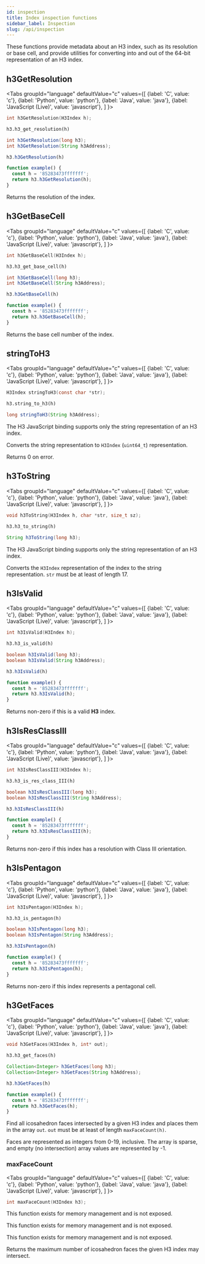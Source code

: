 ```yaml
---
id: inspection
title: Index inspection functions
sidebar_label: Inspection
slug: /api/inspection
---
```



These functions provide metadata about an H3 index, such as its resolution or base cell, and provide utilities for converting into and out of the 64-bit representation of an H3 index.

## h3GetResolution

<Tabs
  groupId="language"
  defaultValue="c"
  values={[
    {label: 'C', value: 'c'},
    {label: 'Python', value: 'python'},
    {label: 'Java', value: 'java'},
    {label: 'JavaScript (Live)', value: 'javascript'},
  ]
}>
<TabItem value="c">

```c
int h3GetResolution(H3Index h);
```

</TabItem>
<TabItem value="python">

```py
h3.h3_get_resolution(h)
```

</TabItem>
<TabItem value="java">

```java
int h3GetResolution(long h3);
int h3GetResolution(String h3Address);
```

</TabItem>
<TabItem value="javascript">

```js
h3.h3GetResolution(h)
```

```js live
function example() {
  const h = '85283473fffffff';
  return h3.h3GetResolution(h);
}
```

</TabItem>
</Tabs>

Returns the resolution of the index.

## h3GetBaseCell

<Tabs
  groupId="language"
  defaultValue="c"
  values={[
    {label: 'C', value: 'c'},
    {label: 'Python', value: 'python'},
    {label: 'Java', value: 'java'},
    {label: 'JavaScript (Live)', value: 'javascript'},
  ]
}>
<TabItem value="c">

```c
int h3GetBaseCell(H3Index h);
```

</TabItem>
<TabItem value="python">

```py
h3.h3_get_base_cell(h)
```

</TabItem>
<TabItem value="java">

```java
int h3GetBaseCell(long h3);
int h3GetBaseCell(String h3Address);
```

</TabItem>
<TabItem value="javascript">

```js
h3.h3GetBaseCell(h)
```

```js live
function example() {
  const h = '85283473fffffff';
  return h3.h3GetBaseCell(h);
}
```

</TabItem>
</Tabs>

Returns the base cell number of the index.

## stringToH3

<Tabs
  groupId="language"
  defaultValue="c"
  values={[
    {label: 'C', value: 'c'},
    {label: 'Python', value: 'python'},
    {label: 'Java', value: 'java'},
    {label: 'JavaScript (Live)', value: 'javascript'},
  ]
}>
<TabItem value="c">

```c
H3Index stringToH3(const char *str);
```

</TabItem>
<TabItem value="python">

```py
h3.string_to_h3(h)
```

</TabItem>
<TabItem value="java">

```java
long stringToH3(String h3Address);
```

</TabItem>
<TabItem value="javascript">

The H3 JavaScript binding supports only the string representation of an H3 index.

</TabItem>
</Tabs>

Converts the string representation to `H3Index` (`uint64_t`) representation.

Returns 0 on error.

## h3ToString

<Tabs
  groupId="language"
  defaultValue="c"
  values={[
    {label: 'C', value: 'c'},
    {label: 'Python', value: 'python'},
    {label: 'Java', value: 'java'},
    {label: 'JavaScript (Live)', value: 'javascript'},
  ]
}>
<TabItem value="c">

```c
void h3ToString(H3Index h, char *str, size_t sz);
```

</TabItem>
<TabItem value="python">

```py
h3.h3_to_string(h)
```

</TabItem>
<TabItem value="java">

```java
String h3ToString(long h3);
```

</TabItem>
<TabItem value="javascript">

The H3 JavaScript binding supports only the string representation of an H3 index.

</TabItem>
</Tabs>

Converts the `H3Index` representation of the index to the string representation. `str` must be at least of length 17.

## h3IsValid

<Tabs
  groupId="language"
  defaultValue="c"
  values={[
    {label: 'C', value: 'c'},
    {label: 'Python', value: 'python'},
    {label: 'Java', value: 'java'},
    {label: 'JavaScript (Live)', value: 'javascript'},
  ]
}>
<TabItem value="c">

```c
int h3IsValid(H3Index h);
```

</TabItem>
<TabItem value="python">

```py
h3.h3_is_valid(h)
```

</TabItem>
<TabItem value="java">

```java
boolean h3IsValid(long h3);
boolean h3IsValid(String h3Address);
```

</TabItem>
<TabItem value="javascript">

```js
h3.h3IsValid(h)
```

```js live
function example() {
  const h = '85283473fffffff';
  return h3.h3IsValid(h);
}
```

</TabItem>
</Tabs>

Returns non-zero if this is a valid **H3** index.

## h3IsResClassIII

<Tabs
  groupId="language"
  defaultValue="c"
  values={[
    {label: 'C', value: 'c'},
    {label: 'Python', value: 'python'},
    {label: 'Java', value: 'java'},
    {label: 'JavaScript (Live)', value: 'javascript'},
  ]
}>
<TabItem value="c">

```c
int h3IsResClassIII(H3Index h);
```

</TabItem>
<TabItem value="python">

```py
h3.h3_is_res_class_III(h)
```

</TabItem>
<TabItem value="java">

```java
boolean h3IsResClassIII(long h3);
boolean h3IsResClassIII(String h3Address);
```

</TabItem>
<TabItem value="javascript">

```js
h3.h3IsResClassIII(h)
```

```js live
function example() {
  const h = '85283473fffffff';
  return h3.h3IsResClassIII(h);
}
```

</TabItem>
</Tabs>

Returns non-zero if this index has a resolution with Class III orientation.

## h3IsPentagon

<Tabs
  groupId="language"
  defaultValue="c"
  values={[
    {label: 'C', value: 'c'},
    {label: 'Python', value: 'python'},
    {label: 'Java', value: 'java'},
    {label: 'JavaScript (Live)', value: 'javascript'},
  ]
}>
<TabItem value="c">

```c
int h3IsPentagon(H3Index h);
```

</TabItem>
<TabItem value="python">

```py
h3.h3_is_pentagon(h)
```

</TabItem>
<TabItem value="java">

```java
boolean h3IsPentagon(long h3);
boolean h3IsPentagon(String h3Address);
```

</TabItem>
<TabItem value="javascript">

```js
h3.h3IsPentagon(h)
```

```js live
function example() {
  const h = '85283473fffffff';
  return h3.h3IsPentagon(h);
}
```

</TabItem>
</Tabs>

Returns non-zero if this index represents a pentagonal cell.

## h3GetFaces

<Tabs
  groupId="language"
  defaultValue="c"
  values={[
    {label: 'C', value: 'c'},
    {label: 'Python', value: 'python'},
    {label: 'Java', value: 'java'},
    {label: 'JavaScript (Live)', value: 'javascript'},
  ]
}>
<TabItem value="c">

```c
void h3GetFaces(H3Index h, int* out);
```

</TabItem>
<TabItem value="python">

```py
h3.h3_get_faces(h)
```

</TabItem>
<TabItem value="java">

```java
Collection<Integer> h3GetFaces(long h3);
Collection<Integer> h3GetFaces(String h3Address);
```

</TabItem>
<TabItem value="javascript">

```js
h3.h3GetFaces(h)
```

```js live
function example() {
  const h = '85283473fffffff';
  return h3.h3GetFaces(h);
}
```

</TabItem>
</Tabs>

Find all icosahedron faces intersected by a given H3 index and places them in the array `out`. `out` must be at least of length `maxFaceCount(h)`.

Faces are represented as integers from 0-19, inclusive. The array is sparse, and empty (no intersection) array values are represented by -1.

### maxFaceCount

<Tabs
  groupId="language"
  defaultValue="c"
  values={[
    {label: 'C', value: 'c'},
    {label: 'Python', value: 'python'},
    {label: 'Java', value: 'java'},
    {label: 'JavaScript (Live)', value: 'javascript'},
  ]
}>
<TabItem value="c">

```c
int maxFaceCount(H3Index h3);
```

</TabItem>
<TabItem value="python">

This function exists for memory management and is not exposed.

</TabItem>
<TabItem value="java">

This function exists for memory management and is not exposed.

</TabItem>
<TabItem value="javascript">

This function exists for memory management and is not exposed.

</TabItem>
</Tabs>

Returns the maximum number of icosahedron faces the given H3 index may intersect.
